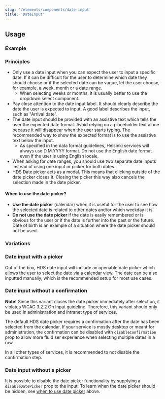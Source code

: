 ```yaml
---
slug: '/elements/components/date-input'
title: 'DateInput'
---
```




## Usage

### Example

<PlaygroundPreview>
  <div style={{ maxWidth: '400px' }}>
    <DateInput
      helperText="Use format D.M.YYYY"
      id="date"
      initialMonth={new Date()}
      label="Choose a date"
      language="en"
      onChange={function noRefCheck() {}}
      required
    />
  </div>
</PlaygroundPreview>

### Principles

- Only use a date input when you can expect the user to input a specific date. If it can be difficult for the user to determine which date they should choose or if the selected date can be vague, let the user choose, for example, a week, month or a date range.
  - When selecting weeks or months, it is usually better to use <Link size="M" href="/elements/components/dropdown#select-single-selection">the dropdown select component</Link>.
- Pay close attention to the date input label. It should clearly describe the date the user is expected to input. A good label describes the input, such as "Arrival date".
- The date input should be provided with an assistive text which tells the user the expected date format. Avoid relying on a placeholder text alone because it will disappear when the user starts typing. The recommended way to show the expected format is to use the assistive text below the input.
  - As specified in <Link size="M" href="/guidelines/data-formats">the data format guidelines</Link>, Helsinki services will always use D.M.YYYY format. Do not use the English date format even if the user is using English locale.
- When asking for date ranges, you should use two separate date inputs instead of using one input or picker for both dates.
- HDS Date picker acts as a modal. This means that clicking outside of the date picker closes it. Closing the picker this way also cancels the selection made in the date picker.

#### When to use the date picker?

- **Use the date picker** (calendar) when it is useful for the user to see how the selected date is related to other dates and/or which weekday it is.
- **Do not use the date picker** if the date is easily remembered or is obvious for the user or if the date is further into the past or the future. Date of birth is an example of a situation where the date picker should not be used.

### Variations

### Date input with a picker

Out of the box, HDS date input will include an openable date picker which allows the user to select the date via a calendar view. The date can be also inputted manually, which is the recommended setup for most use cases.

<PlaygroundPreview>
  <div style={{ maxWidth: '400px' }}>
    <DateInput
      helperText="Use format D.M.YYYY"
      id="date"
      initialMonth={new Date()}
      label="Choose a date"
      language="en"
      onChange={function noRefCheck() {}}
      required
    />
  </div>
</PlaygroundPreview>

### Date input without a confirmation

**Note!** Since this variant closes the date picker immediately after selection, it violates <Link size="M" href="https://www.w3.org/TR/WCAG21/#on-input" external>WCAG 3.2.2 On Input guideline</Link>. Therefore, this variant should only be used in administration and intranet type of services.

The default HDS date picker requires a confirmation after the date has been selected from the calendar. If your service is mostly desktop or meant for administration, the confirmation can be disabled with `disableConfirmation` prop to allow more fluid ser experience when selecting multiple dates in a row.

In all other types of services, it is recommended to not disable the confirmation step.

<PlaygroundPreview>
  <div style={{ maxWidth: '400px' }}>
    <DateInput
      disableConfirmation
      helperText="Use format D.M.YYYY"
      id="date"
      initialMonth={new Date()}
      label="Choose a date"
      language="en"
      onChange={function noRefCheck() {}}
      required
    />
  </div>
</PlaygroundPreview>

### Date input without a picker

It is possible to disable the date picker functionality by supplying a `disableDatePicker` prop to the input. To learn when the date picker should be hidden, see [when to use date picker](#when-to-use-the-date-picker) above.

<PlaygroundPreview>
  <div style={{ maxWidth: '400px' }}>
    <DateInput
      disableDatePicker
      helperText="Use format D.M.YYYY"
      id="date"
      initialMonth={new Date()}
      label="Choose a date"
      language="en"
      onChange={function noRefCheck() {}}
      required
    />
  </div>
</PlaygroundPreview>
